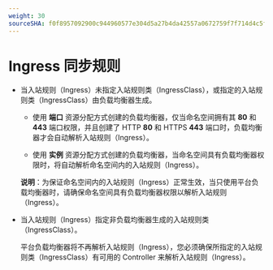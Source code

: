 ```yaml
---
weight: 30
sourceSHA: f0f8957092900c944960577e304d5a27b4da42557a0672759f7f714d4c5ff6db
---
```


# Ingress 同步规则


* 当入站规则（Ingress）未指定入站规则类（IngressClass），或指定的入站规则类（IngressClass）由负载均衡器生成。

    * 使用 **端口** 资源分配方式创建的负载均衡器，仅当命名空间拥有其 **80** 和 **443** 端口权限，并且创建了 HTTP **80** 和 HTTPS **443** 端口时，负载均衡器才会自动解析入站规则（Ingress）。

    * 使用 **实例** 资源分配方式创建的负载均衡器，当命名空间具有负载均衡器权限时，将自动解析命名空间内的入站规则（Ingress）。

     **说明**：为保证命名空间内的入站规则（Ingress）正常生效，当只使用平台负载均衡器时，请确保命名空间具有负载均衡器权限以解析入站规则（Ingress）。

* 当入站规则（Ingress）指定非负载均衡器生成的入站规则类（IngressClass）。

    平台负载均衡器将不再解析入站规则（Ingress），您必须确保所指定的入站规则类（IngressClass）有可用的 Controller 来解析入站规则（Ingress）。
